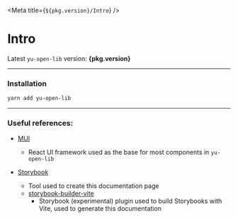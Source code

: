 
<Meta title={`${pkg.version}/Intro`} />

# Intro

<p>
  Latest <code>yu-open-lib</code> version: <strong>{pkg.version}</strong>
</p>

---

### Installation

```bash
yarn add yu-open-lib
```

---

### Useful references:

- [MUI](https://mui.com)
  - React UI framework used as the base for most components in `yu-open-lib`

- [Storybook](https://storybook.js.org)
  - Tool used to create this documentation page
  - [storybook-builder-vite](https://github.com/eirslett/storybook-builder-vite)
    - Storybook (experimental) plugin used to build Storybooks with Vite, used to generate this documentation
